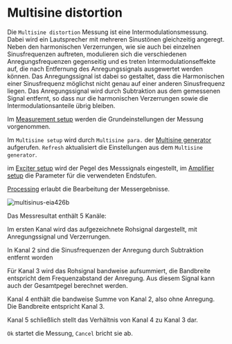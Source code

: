 # Multisine distortion

Die ``Multisine distortion`` Messung ist eine Intermodulationsmessung. Dabei wird ein Lautsprecher mit mehreren Sinustönen gleichzeitig angeregt. Neben den harmonischen Verzerrungen, wie sie auch bei einzelnen Sinusfrequenzen auftreten, modulieren sich die verschiedenen Anregungsfrequenzen gegenseitig und es treten Intermodulationseffekte auf, die nach Entfernung des Anregungssignals ausgewertet werden können. Das Anregungssignal ist dabei so gestaltet, dass die Harmonischen einer Sinusfrequenz möglichst nicht genau auf einer anderen Sinusfrequenz liegen. Das Anregungssignal wird durch Subtraktion aus dem gemessenen Signal entfernt, so dass nur die harmonischen Verzerrungen sowie die Intermodulationsanteile übrig bleiben.

Im  [Measurement setup](/de/help/adda/measurement-setup) werden die Grundeinstellungen der Messung vorgenommen.

Im ``Multisine setup`` wird durch ``Multisine para.`` der [Multisine generator](/de/help/edit/multisine-generator) aufgerufen. ``Refresh`` aktualisiert die Einstellungen aus dem ``Multisine generator``.

im [Exciter setup](/de/help/adda/exciter-setup) wird der Pegel des Messsignals eingestellt, im [Amplifier setup](/de/help/adda/amplifier-setup) die Parameter für die verwendeten Endstufen.

[Processing](/de/help/adda/processing) erlaubt die Bearbeitung der Messergebnisse.

![multisinus-eia426b](/multisinus-eia426b.png)

Das Messresultat enthält 5 Kanäle:

Im ersten Kanal wird das aufgezeichnete Rohsignal dargestellt, mit Anregungssignal und Verzerrungen.

In Kanal 2 sind die Sinusfrequenzen der Anregung durch Subtraktion entfernt worden

Für Kanal 3 wird das Rohsignal bandweise aufsummiert, die Bandbreite entspricht dem Frequenzabstand der Anregung. Aus diesem Signal kann auch der Gesamtpegel berechnet werden.

Kanal 4 enthält die bandweise Summe von Kanal 2, also ohne Anregung. Die Bandbreite entspricht Kanal 3.

Kanal 5 schließlich stellt das Verhältnis von Kanal 4 zu Kanal 3 dar.

``Ok`` startet die Messung, ``Cancel`` bricht sie ab.